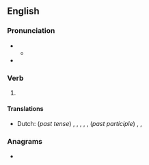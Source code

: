 ==English==

===Pronunciation===
* {{IPA|en|/ˈslʌŋ/}}
** {{audio|en|LL-Q1860 (eng)-Vealhurl-slung.wav|Audio (UK)}}
* {{rhymes|en|ʌŋ}}

===Verb===
{{head|en|verb form}}

# {{en-past of|sling}}

====Translations====
{{trans-top|simple past tense and past participle of sling}}
* Dutch: (''past tense'') {{t+|nl|slingerde}}, {{t+|nl|slingerden}}, {{t+|nl|wierp}}, {{t+|nl|wierpen}}, {{t+|nl|hing op}}, {{t+|nl|hingen op}} (''past participle'') {{t+|nl|geslingerd}}, {{t+|nl|geworpen}}, {{t+|nl|opgehangen}}
{{trans-mid}}
{{trans-bottom}}

===Anagrams===
* {{anagrams|en|a=glnsu|Lungs|lungs}}